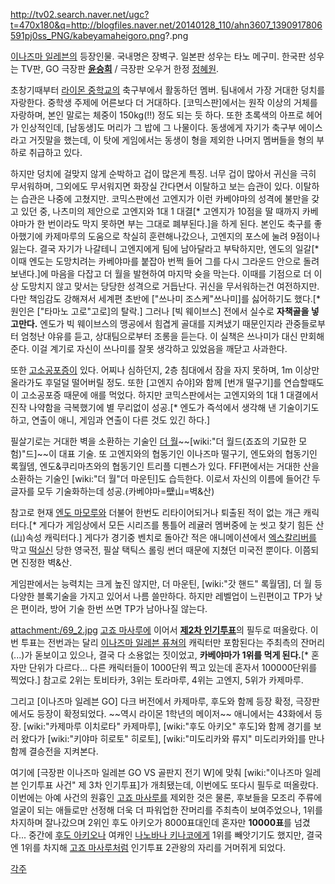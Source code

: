 {{{+1 壁山 塀吾郎 | Heigorō Kabeyama }}}

http://tv02.search.naver.net/ugc?t=470x180&q=http://blogfiles.naver.net/20140128_110/ahn3607_1390917806591pj0ss_PNG/kabeyamaheigoro.png?.png

[[이나즈마 일레븐]]의 등장인물. 국내명은 장벽구. 일본판 성우는 타노 메구미. 한국판 성우는 TV판, GO 극장판 '''[[윤승희]]''' / 극장판 오우거 한정 [[정혜원]].

초창기때부터 [[라이몬 중학교]]의 축구부에서 활동하던 멤버. 팀내에서 가장 거대한 덩치를 자랑한다. 중학생 주제에 어른보다 더 거대하다. [코믹스판]에서는 원작 이상의 거체를 자랑하며, 본인 말로는 체중이 150kg(!!) 정도 되는 듯 하다. 또한 초록색의 아프로 헤어가 인상적인데, [남동생]도 머리가 그 밥에 그 나물이다. 동생에게 자기가 축구부 에이스라고 거짓말을 했는데, 이 탓에 게임에서는 동생이 형을 제외한 나머지 멤버들을 형의 부하로 취급하고 있다.

하지만 덩치에 걸맞지 않게 순박하고 겁이 많은게 특징. 너무 겁이 많아서 귀신을 극히 무서워하며, 그외에도 무서워지면 화장실 간다면서 이탈하고 보는 습관이 있다. 이탈하는 습관은 나중에 고쳤지만. 코믹스판에선 고엔지가 이런 카베야마의 성격에 불만을 갖고 있던 중, 나츠미의 제안으로 고엔지와 1대 1 대결[* 고엔지가 10점을 딸 때까지 카베야마가 한 번이라도 막지 못하면 부는 그대로 폐부된다.]을 하게 된다. 본인도 축구를 좋아했기에 카제마루의 도움으로 착실히 훈련해나갔으나, 고엔지의 포스에 눌려 9점이나 잃는다. 결국 자기가 나갈테니 고엔지에게 팀에 남아달라고 부탁하지만, 엔도의 일갈[* 이때 엔도는 도망치려는 카베야마를 붙잡아 번쩍 들어 그를 다시 그라운드 안으로 돌려보낸다.]에 마음을 다잡고 더 월을 발현하여 마지막 슛을 막는다. 이때를 기점으로 더 이상 도망치지 않고 맞서는 당당한 성격으로 거듭난다. 귀신을 무서워하는건 여전하지만. 다만 책임감도 강해져서 세계편 초반에 ["쓰나미 조스케"쓰나미]를 싫어하기도 했다.[* 원인은 ["타마노 고로"고로]의 탈락.] 그러나 [빅 웨이브스] 전에서 실수로 '''자책골을 넣고만다.''' 엔도가 빅 웨이브스의 맹공에서 힘겹게 골대를 지켜냈기 때문인지라 관중들로부터 엄청난 야유를 듣고, 상대팀으로부터 조롱을 듣는다. 이 실책은 쓰나미가 대신 만회해준다. 이걸 계기로 자신이 쓰나미를 잘못 생각하고 있었음을 깨닫고 사과한다.

또한 [[고소공포증]]이 있다. 어찌나 심하던지, 2층 침대에서 잠을 자지 못하며, 1m 이상만 올라가도 후덜덜 떨어버릴 정도. 또한 [고엔지 슈야]와 함께 [번개 떨구기]를 연습할때도 이 고소공포증 때문에 애를 먹었다. 하지만 코믹스판에서는 고엔지와의 1대 1 대결에서 진작 나약함을 극복했기에 별 무리없이 성공.[* 엔도가 즉석에서 생각해 낸 기술이기도 하고, 연출이 애니, 게임과 연출이 다른 것도 있긴 하다.]

필살기로는 거대한 벽을 소환하는 기술인 [[더 월]]~~[wiki:"더 월드(죠죠의 기묘한 모험)"드]~~이 대표 기술. 또 고엔지와의 협동기인 이나즈마 떨구기, 엔도와의 협동기인 록월뎀, 엔도&쿠리마츠와의 협동기인 트리플 디펜스가 있다. FFI편에서는 거대한 산을 소환하는 기술인 [wiki:"더 월"더 마운틴]도 습득한다. 이로서 자신의 이름에 들어간 두 글자를 모두 기술화하는데 성공.(카베야마=壁山=벽&산)

참고로 현재 [[엔도 마모루]]와 더불어 한번도 리타이어되거나 퇴출된 적이 없는 개근 캐릭터다.[* 게다가 게임상에서 모든 시리즈를 통틀어 레귤러 멤버중에 눈 씻고 찾기 힘든 산(山)속성 캐릭터다.] 게다가 경기중 벤치로 돌아간 적은 애니메이션에서 [[엑스칼리버]]를 막고 [[떡실신]] 당한 영국전, 필살 택틱스 롤링 썬더 때문에 지쳤던 미국전 뿐이다. 이쯤되면 진정한 벽&산.

게임판에서는 능력치는 크게 높진 않지만, 더 마운틴, [wiki:"갓 핸드" 록월댐], 더 월 등 다양한 블록기술을 가지고 있어서 나름 쓸만하다. 하지만 레벨업이 느린편이고 TP가 낮은 편이라, 방어 기술 한번 쓰면 TP가 남아나질 않는다.


attachment:/69_2.jpg
[[고죠 마사루]]에 이어서 [http://www2.inazuma-movie.jp/ranking/ranking.php '''제2차 인기투표''']의 필두로 떠올랐다. 이번 투표는 전번과는 달리 [[이나즈마 일레븐 퓨쳐]]의 캐릭터만 포함된다는 주최측의 잔머리(...)가 돋보이고 있으나, 결국 다 소용없는 짓이었고, '''카베야마가 1위를 먹게 된다.'''[* 혼자만 단위가 다르다... 다른 캐릭터들이 1000단위 찍고 있는데 혼자서 100000단위를 찍었다.] 참고로 2위는 토비타카, 3위는 토라마루, 4위는 고엔지, 5위가 카제마루.

그리고 [이나즈마 일레븐 GO] 다크 버전에서 카제마루, 후도와 함께 등장 확정, 극장판에서도 등장이 확정되었다. ~~역시 라이몬 1학년의 메이저~~
애니에서는 43화에서 등장. [wiki:"카제마루 이치로타" 카제마루], [wiki:"후도 아키오" 후도]와 함께 경기를 보러 왔다가 [wiki:"키야마 히로토" 히로토], [wiki:"미도리카와 류지" 미도리카와]를 만나 함께 결승전을 지켜본다.

여기에 [극장판 이나즈마 일레븐 GO VS 골판지 전기 W]에 맞춰 [wiki:"이나즈마 일레븐 인기투표 사건" 제 3차 인기투표]가 개최됐는데, 이번에도 또다시 필두로 떠올랐다. 이번에는 아예 사건의 원흉인 [[고죠 마사루]]를 제외한 것은 물론, 후보들을 모조리 주류에 얼굴이 되는 애들로만 선정해 더욱 더 파워업한 잔머리를 주최측이 보여주었으나, 1위를 차지하며 잘나갔으며 2위인 후도 아키오가 8000표대인데 혼자만 '''10000표'''를 넘겼다... 중간에 [[후도 아키오]]나 여캐인 [[나노바나 키나코]]에게 1위를 빼앗기기도 했지만, 결국엔 1위를 차지해 [[고죠 마사루]]처럼 인기투표 2관왕의 자리를 거머쥐게 되었다.

[[각주]]
